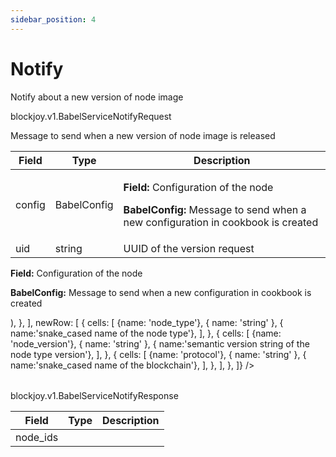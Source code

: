 ```yaml
---
sidebar_position: 4
---
```



# Notify

<ApiMethod method="rpc" name="Notify" />

Notify about a new version of node image

<ApiMethod method="requests" name="BabelServiceNotifyRequest" />

<VersionType>blockjoy.v1.BabelServiceNotifyRequest</VersionType>

Message to send when a new version of node image is released

| Field  | Type        | Description                                                                                                                                                  |
| ------ | ----------- | ------------------------------------------------------------------------------------------------------------------------------------------------------------ |
| config | BabelConfig | <p><strong>Field:</strong> Configuration of the node</p><p><strong>BabelConfig:</strong> Message to send when a new configuration in cookbook is created</p> |
| uid    | string      | UUID of the version request                                                                                                                                  |

<Table>
    <TableHead items={['Field', 'Type', 'Description']} />
    <TableBody>
        <TableBodyRowWithDropdown
         rows={[
                {
                    cells: [
                        {
                            name: 'config',
                            isDropdown: true,
                        },
                        { name: 'BabelConfig' },
                        {
                            name: (
                                <>
                                    <p>
                                        <strong>Field:</strong> Configuration of
                                        the node
                                    </p>
                                    <p>
                                        <strong>BabelConfig:</strong> Message to
                                        send when a new configuration in
                                        cookbook is created
                                    </p>
                                </> 
                            ),
                        },
                    ],
                    newRow: [
                        {
                            cells: [
                                {name: 'node_type'},
                                { name: 'string' },
                                { name:'snake_cased name of the node type'},
                            ],
                        },
                        {
                            cells: [
                                {name: 'node_version'},
                                { name: 'string' },
                                { name:'semantic version string of the node type version'},
                            ],
                        },
                        {
                            cells: [
                                {name: 'protocol'},
                                { name: 'string' },
                                { name:'snake_cased name of the blockchain'},
                            ],
                        },
                    ],
                },
            ]}
             />
        <TableBodyRow
            items={['uuid', 'string', 'UUID of the version request']}
        />
    </TableBody>

</Table>

<ApiMethod method="returns" name="BabelServiceNotifyResponse" />

<VersionType>blockjoy.v1.BabelServiceNotifyResponse</VersionType>

| Field    | Type                                                 | Description |
| -------- | ---------------------------------------------------- | ----------- |
| node_ids | <TableCellWithOption text="string" info="repeated"/> |             |

<TableWithDropdown />
